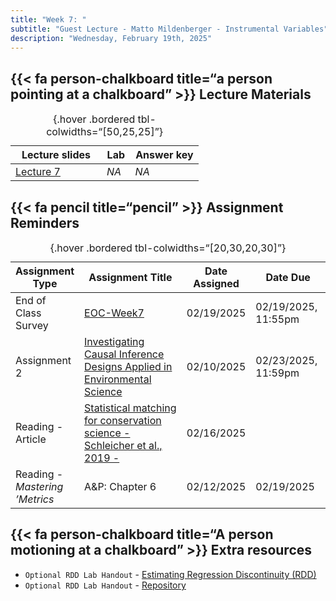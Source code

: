 ```yaml
---
title: "Week 7: "
subtitle: "Guest Lecture - Matto Mildenberger - Instrumental Variables"
description: "Wednesday, February 19th, 2025"
---
```



## {{< fa person-chalkboard title="a person pointing at a chalkboard" >}} Lecture Materials {#lecture-materials}

| Lecture slides | Lab | Answer key |
|----------------|-----|------------|
| [Lecture 7](https://drive.google.com/file/d/1KHsf4Z9qaeKuyn2LdqdRKDnRG2h1I8fr/view?usp=sharing){target="_blank"} | *NA* | *NA* |

: {.hover .bordered tbl-colwidths="[50,25,25]"} 


## {{< fa pencil title="pencil" >}} Assignment Reminders {#assignment-reminders}

| Assignment Type | Assignment Title                              | Date Assigned  | Date Due                   |
|-----------------|-----------------------------------------------|----------------|----------------------------|
| End of Class Survey | [EOC-Week7](https://forms.gle/9UN1nPNJkuChG6tX6){target="_blank"} | 02/19/2025 | 02/19/2025, 11:55pm |
| Assignment 2 | [Investigating Causal Inference Designs Applied in Environmental Science](https://docs.google.com/document/d/1c3RtddoEN-nXRerAWp4IgBvtw5zZyuBeezjmM3VM-QY/edit?usp=sharing){target="_blank"} | 02/10/2025 | 02/23/2025, 11:59pm |
| Reading - Article | [Statistical matching for conservation science - Schleicher et al., 2019 - ](https://drive.google.com/file/d/1WHszJRSS4ntpq2cYi4SoWYfaFu6bYPja/view?usp=sharing){target="_blank"} | 02/16/2025 | 
| Reading - *Mastering 'Metrics*  | A&P: Chapter 6     | 02/12/2025 | 02/19/2025 |

: {.hover .bordered tbl-colwidths="[20,30,20,30]"} 


## {{< fa person-chalkboard title="A person motioning at a chalkboard" >}} [**Extra resources**]{.teal-text .body-text-m}

- `Optional RDD Lab Handout` - [Estimating Regression Discontinuity (RDD)](https://garberadamc.github.io/eds241-policy-eval/RDD-SIM)
-  `Optional RDD Lab Handout` - [Repository](https://github.com/garberadamc/RDD-SIM)


